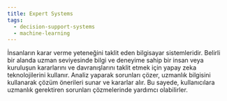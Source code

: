 ```yaml
---
title: Expert Systems
tags:
  - decision-support-systems
  - machine-learning
---
```


İnsanların karar verme yeteneğini taklit eden bilgisayar sistemleridir. Belirli bir alanda uzman seviyesinde bilgi ve deneyime sahip bir insan veya kuruluşun kararlarını ve davranışlarını taklit etmek için yapay zeka teknolojilerini kullanır. Analiz yaparak sorunları çözer, uzmanlık bilgisini kullanarak çözüm önerileri sunar ve kararlar alır. Bu sayede, kullanıcılara uzmanlık gerektiren sorunları çözmelerinde yardımcı olabilirler.
